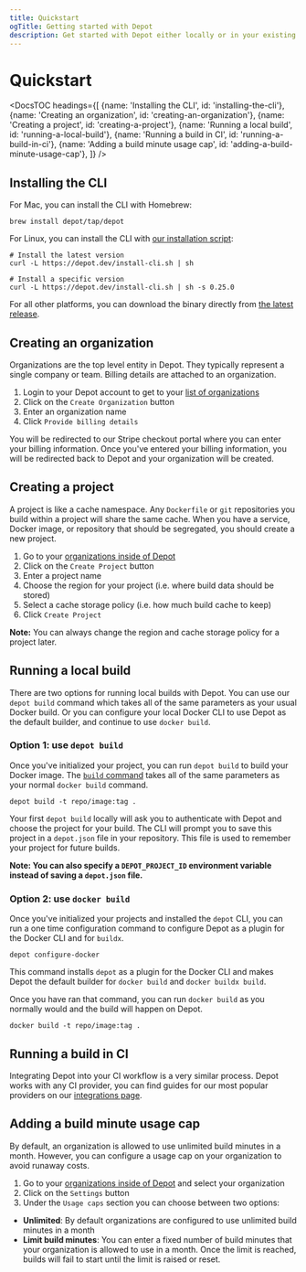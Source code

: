 ```yaml
---
title: Quickstart
ogTitle: Getting started with Depot
description: Get started with Depot either locally or in your existing CI provider.
---
```



# Quickstart

<DocsTOC
  headings={[
    {name: 'Installing the CLI', id: 'installing-the-cli'},
    {name: 'Creating an organization', id: 'creating-an-organization'},
    {name: 'Creating a project', id: 'creating-a-project'},
    {name: 'Running a local build', id: 'running-a-local-build'},
    {name: 'Running a build in CI', id: 'running-a-build-in-ci'},
    {name: 'Adding a build minute usage cap', id: 'adding-a-build-minute-usage-cap'},
  ]}
/>

## Installing the CLI

For Mac, you can install the CLI with Homebrew:

```shell
brew install depot/tap/depot
```

For Linux, you can install the CLI with [our installation script](https://depot.dev/install-cli.sh):

```shell
# Install the latest version
curl -L https://depot.dev/install-cli.sh | sh

# Install a specific version
curl -L https://depot.dev/install-cli.sh | sh -s 0.25.0
```

For all other platforms, you can download the binary directly from [the latest release](https://github.com/depot/cli/releases).

## Creating an organization

Organizations are the top level entity in Depot. They typically represent a single company or team. Billing details are attached to an organization.

1. Login to your Depot account to get to your [list of organizations](/orgs)
2. Click on the `Create Organization` button
3. Enter an organization name
4. Click `Provide billing details`

You will be redirected to our Stripe checkout portal where you can enter your billing information. Once you've entered your billing information, you will be redirected back to Depot and your organization will be created.

## Creating a project

A project is like a cache namespace. Any `Dockerfile` or `git` repositories you build within a project will share the same cache. When you have a service, Docker image, or repository that should be segregated, you should create a new project.

1. Go to your [organizations inside of Depot](/orgs)
2. Click on the `Create Project` button
3. Enter a project name
4. Choose the region for your project (i.e. where build data should be stored)
5. Select a cache storage policy (i.e. how much build cache to keep)
6. Click `Create Project`

**Note:** You can always change the region and cache storage policy for a project later.

## Running a local build

There are two options for running local builds with Depot. You can use our `depot build` command which takes all of the same parameters as your usual Docker build. Or you can configure your local Docker CLI to use Depot as the default builder, and continue to use `docker build`.

### Option 1: use `depot build`

Once you've initialized your project, you can run `depot build` to build your Docker image. The [`build` command](/docs/cli/reference#depot-build) takes all of the same parameters as your normal `docker build` command.

```shell
depot build -t repo/image:tag .
```

Your first `depot build` locally will ask you to authenticate with Depot and choose the project for your build. The CLI will prompt you to save this project in a `depot.json` file in your repository. This file is used to remember your project for future builds.

**Note: You can also specify a `DEPOT_PROJECT_ID` environment variable instead of saving a `depot.json` file.**

### Option 2: use `docker build`

Once you've initialized your projects and installed the `depot` CLI, you can run a one time configuration command to configure Depot as a plugin for the Docker CLI and for `buildx`.

```shell
depot configure-docker
```

This command installs `depot` as a plugin for the Docker CLI and makes Depot the default builder for `docker build` and `docker buildx build`.

Once you have ran that command, you can run `docker build` as you normally would and the build will happen on Depot.

```shell
docker build -t repo/image:tag .
```

## Running a build in CI

Integrating Depot into your CI workflow is a very similar process. Depot works with any CI provider, you can find guides for our most popular providers on our [integrations page](/integrations).

## Adding a build minute usage cap

By default, an organization is allowed to use unlimited build minutes in a month. However, you can configure a usage cap on your organization to avoid runaway costs.

1. Go to your [organizations inside of Depot](/orgs) and select your organization
2. Click on the `Settings` button
3. Under the `Usage caps` section you can choose between two options:

- **Unlimited**: By default organizations are configured to use unlimited build minutes in a month
- **Limit build minutes**: You can enter a fixed number of build minutes that your organization is allowed to use in a month. Once the limit is reached, builds will fail to start until the limit is raised or reset.
